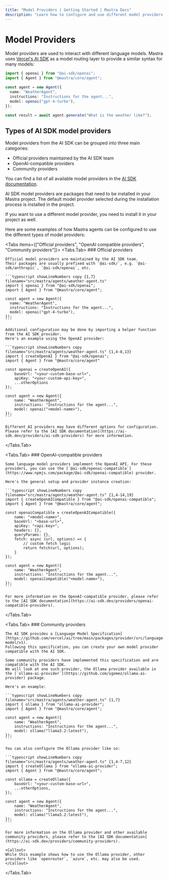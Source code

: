 ```yaml
---
title: "Model Providers | Getting Started | Mastra Docs"
description: "Learn how to configure and use different model providers with Mastra."
---
```



# Model Providers

Model providers are used to interact with different language models. Mastra uses [Vercel's AI SDK](https://sdk.vercel.ai) as a model routing layer to provide a similar syntax for many models:

```typescript showLineNumbers copy {1,7} filename="src/mastra/agents/weather-agent.ts"
import { openai } from "@ai-sdk/openai";
import { Agent } from "@mastra/core/agent";

const agent = new Agent({
  name: "WeatherAgent",
  instructions: "Instructions for the agent...",
  model: openai("gpt-4-turbo"),
});

const result = await agent.generate("What is the weather like?");
```

## Types of AI SDK model providers

Model providers from the AI SDK can be grouped into three main categories:

- Official providers maintained by the AI SDK team
- OpenAI-compatible providers
- Community providers

You can find a list of all available model providers in the [AI SDK documentation](https://ai-sdk.dev/providers/ai-sdk-providers).

<Callout>
AI SDK model providers are packages that need to be installed in your Mastra project.
The default model provider selected during the installation process is installed in the project.

If you want to use a different model provider, you need to install it in your project as well.
</Callout>

Here are some examples of how Mastra agents can be configured to use the different types of model providers:

<Tabs items={["Official providers", "OpenAI compatible providers", "Community providers"]}>
  <Tabs.Tab>
    ### Official providers

    Official model providers are maintained by the AI SDK team.
    Their packages are usually prefixed with `@ai-sdk/`, e.g. `@ai-sdk/anthropic`, `@ai-sdk/openai`, etc.

    ```typescript showLineNumbers copy {1,7} filename="src/mastra/agents/weather-agent.ts"
    import { openai } from "@ai-sdk/openai";
    import { Agent } from "@mastra/core/agent";

    const agent = new Agent({
      name: "WeatherAgent",
      instructions: "Instructions for the agent...",
      model: openai("gpt-4-turbo"),
    });
    ```

    Additional configuration may be done by importing a helper function from the AI SDK provider.
    Here's an example using the OpenAI provider:

    ```typescript showLineNumbers copy filename="src/mastra/agents/weather-agent.ts" {1,4-8,13}
    import { createOpenAI } from "@ai-sdk/openai";
    import { Agent } from "@mastra/core/agent"

    const openai = createOpenAI({
        baseUrl: "<your-custom-base-url>",
        apiKey: "<your-custom-api-key>",
        ...otherOptions
    });

    const agent = new Agent({
        name: "WeatherAgent",
        instructions: "Instructions for the agent...",
        model: openai("<model-name>"),
    });
    ```

    Different AI providers may have different options for configuration. Please refer to the [AI SDK documentation](https://ai-sdk.dev/providers/ai-sdk-providers) for more information.
  </Tabs.Tab>

  <Tabs.Tab>
    ### OpenAI-compatible providers

    Some language model providers implement the OpenAI API. For these providers, you can use the [`@ai-sdk/openai-compatible`](https://www.npmjs.com/package/@ai-sdk/openai-compatible) provider.

    Here's the general setup and provider instance creation:

    ```typescript showLineNumbers copy filename="src/mastra/agents/weather-agent.ts" {1,4-14,19}
    import { createOpenAICompatible } from "@ai-sdk/openai-compatible";
    import { Agent } from "@mastra/core/agent";

    const openaiCompatible = createOpenAICompatible({
        name: "<model-name>",
        baseUrl: "<base-url>",
        apiKey: "<api-key>",
        headers: {},
        queryParams: {},
        fetch: async (url, options) => {
            // custom fetch logic
            return fetch(url, options);
        }
    });

    const agent = new Agent({
        name: "WeatherAgent",
        instructions: "Instructions for the agent...",
        model: openaiCompatible("<model-name>"),
    });
    ```

    For more information on the OpenAI-compatible provider, please refer to the [AI SDK documentation](https://ai-sdk.dev/providers/openai-compatible-providers).
    
  </Tabs.Tab>

  <Tabs.Tab>
    ### Community providers

    The AI SDK provides a [Language Model Specification](https://github.com/vercel/ai/tree/main/packages/provider/src/language-model/v1).
    Following this specification, you can create your own model provider compatible with the AI SDK.

    Some community providers have implemented this specification and are compatible with the AI SDK.
    We will look at one such provider, the Ollama provider available in the [`ollama-ai-provider`](https://github.com/sgomez/ollama-ai-provider) package.

    Here's an example:

    ```typescript showLineNumbers copy filename="src/mastra/agents/weather-agent.ts" {1,7}
    import { ollama } from "ollama-ai-provider";
    import { Agent } from "@mastra/core/agent";

    const agent = new Agent({
        name: "WeatherAgent",
        instructions: "Instructions for the agent...",
        model: ollama("llama3.2:latest"),
    });
    ```

    You can also configure the Ollama provider like so:

    ```typescript showLineNumbers copy filename="src/mastra/agents/weather-agent.ts" {1,4-7,12}
    import { createOllama } from "ollama-ai-provider";
    import { Agent } from "@mastra/core/agent";

    const ollama = createOllama({
        baseUrl: "<your-custom-base-url>",
        ...otherOptions,
    });

    const agent = new Agent({
        name: "WeatherAgent",
        instructions: "Instructions for the agent...",
        model: ollama("llama3.2:latest"),
    });
    ```

    For more information on the Ollama provider and other available community providers, please refer to the [AI SDK documentation](https://ai-sdk.dev/providers/community-providers).

    <Callout>
    While this example shows how to use the Ollama provider, other providers like `openrouter`, `azure`, etc. may also be used.
    </Callout>
  </Tabs.Tab>
</Tabs>
